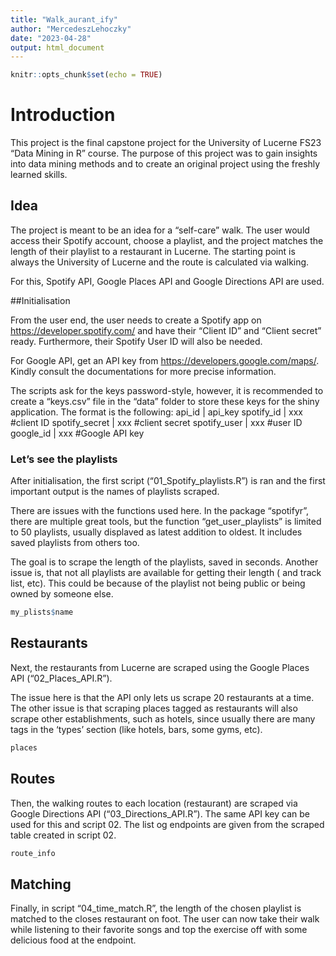 ```yaml
---
title: "Walk_aurant_ify"
author: "MercedeszLehoczky"
date: "2023-04-28"
output: html_document
---
```


```r
knitr::opts_chunk$set(echo = TRUE)
```

# Introduction

This project is the final capstone project for the University of Lucerne FS23 "Data Mining in R" course.
The purpose of this project was to gain insights into data mining methods and to create an original project using the freshly learned skills.


## Idea
The project is meant to be an idea for a "self-care" walk. 
The user would access their Spotify account, choose a playlist, and the project matches the length of their playlist to a restaurant in Lucerne. The starting point is always the University of Lucerne and the route is calculated via walking.

For this, Spotify API, Google Places API and Google Directions API are used.


##Initialisation

From the user end, the user needs to create a Spotify app on <https://developer.spotify.com/> and have their "Client ID" and "Client secret" ready.
Furthermore, their Spotify User ID will also be needed.

For Google API, get an API key from <https://developers.google.com/maps/>. 
Kindly consult the documentations for more precise information.

The scripts ask for the keys password-style, however, it is recommended to create a "keys.csv" file in the "data" folder to store these keys for the shiny application. The format is the following:
api_id            | api_key
spotify_id        | xxx         #client ID
spotify_secret    | xxx         #client secret
spotify_user      | xxx         #user ID
google_id         | xxx         #Google API key



### Let's see the playlists

After initialisation, the first script ("01_Spotify_playlists.R") is ran and the first important output is the names of playlists scraped.

There are issues with the functions used here. In the package "spotifyr", there are multiple great tools, but the function "get_user_playlists" is limited to 50 playlists, usually displaved as latest addition to oldest. It includes saved playlists from others too.

The goal is to scrape the length of the playlists, saved in seconds. Another issue is, that not all playlists are available for getting their length ( and track list, etc). This could be because of the playlist not being public or being owned by someone else.

```r
my_plists$name
```

## Restaurants

Next, the restaurants from Lucerne are scraped using the Google Places API ("02_Places_API.R").

The issue here is that the API only lets us scrape 20 restaurants at a time. 
The other issue is that scraping places tagged as restaurants will also scrape other establishments, such as hotels, since usually there are many tags in the 'types' section (like hotels, bars, some gyms, etc). 

```r
places
```

## Routes

Then, the walking routes to each location (restaurant) are scraped via Google Directions API ("03_Directions_API.R"). The same API key can be used for this and script 02. The list og endpoints are given from the scraped table created in script 02.

```r
route_info
```

## Matching

Finally, in script "04_time_match.R", the length of the chosen playlist is matched to the closes restaurant on foot. The user can now take their walk while listening to their favorite songs and top the exercise off with some delicious food at the endpoint.

